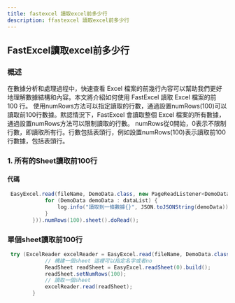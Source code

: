 ```yaml
---
title: fastexcel 讀取excel前多少行
description: ffastexcel 讀取excel前多少行
---
```


## FastExcel讀取excel前多少行
### 概述

在數據分析和處理過程中，快速查看 Excel 檔案的前幾行內容可以幫助我們更好地理解數據結構和內容。本文將介紹如何使用 FastExcel 讀取 Excel 檔案的前 100 行。
使用numRows方法可以指定讀取的行數，通過設置numRows(100)可以讀取前100行數據。默認情況下，FastExcel 會讀取整個 Excel 檔案的所有數據，通過設置numRows方法可以限制讀取的行數。
numRows從0開始，0表示不限制行數，即讀取所有行。行數包括表頭行，例如設置numRows(100)表示讀取前100行數據，包括表頭行。

### 1. 所有的Sheet讀取前100行
#### 代碼

```java
 EasyExcel.read(fileName, DemoData.class, new PageReadListener<DemoData>(dataList -> {
            for (DemoData demoData : dataList) {
                log.info("讀取到一條數據{}", JSON.toJSONString(demoData));
            }
        })).numRows(100).sheet().doRead();

```
### 單個sheet讀取前100行

```java
 try (ExcelReader excelReader = EasyExcel.read(fileName, DemoData.class, new DemoDataListener()).build()) {
            // 構建一個sheet 這裡可以指定名字或者no
            ReadSheet readSheet = EasyExcel.readSheet(0).build();
            readSheet.setNumRows(100);
            // 讀取一個sheet
            excelReader.read(readSheet);
        }
```